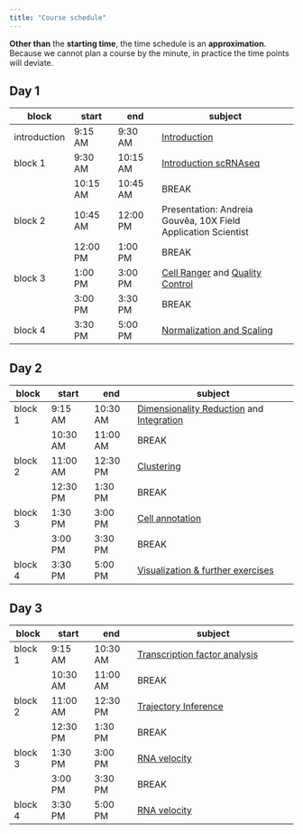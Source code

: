 ```yaml
---
title: "Course schedule"
---
```


::: {.callout-note}
**Other than** the **starting time**, the time schedule is an **approximation**. Because we cannot plan a course by the minute, in practice the time points will deviate. 
:::

## Day 1

| block   	| start    	| end      	| subject                        	|
|---------	|----------	|----------	|--------------------------------	|
| introduction 	| 9:15 AM  	| 9:30 AM 	| [Introduction](ipynb/day1-1_setup.ipynb) |
| block 1 	| 9:30 AM  	| 10:15 AM 	| [Introduction scRNAseq](ipynb/day1-1_setup.ipynb) |
|         	| 10:15 AM 	| 10:45 AM 	| BREAK                          	|
| block 2 	| 10:45 AM 	| 12:00 PM 	| Presentation: Andreia Gouvêa, 10X Field Application Scientist 	     |
|         	| 12:00 PM 	| 1:00 PM  	| BREAK                          	|
| block 3 	| 1:00 PM  	| 3:00 PM  	| [Cell Ranger](iypnb/day1-1_cellranger.ipynb) and [Quality Control](ipynb/day1-2_analysis_tools_qc.ipynb)             	 |
|         	| 3:00 PM  	| 3:30 PM  	| BREAK                          	|
| block 4 	| 3:30 PM  	| 5:00 PM  	| [Normalization and Scaling](ipynb/day1-3_normalization_scaling.ipynb)                  


## Day 2

| block   	| start    	| end      	| subject                             	|
|---------	|----------	|----------	|-------------------------------------	|
| block 1 	| 9:15 AM  	| 10:30 AM 	| [Dimensionality Reduction](ipynb/day2-1_dimensionality_reduction.ipynb) and [Integration](ipynb/day2-2_integration.ipynb)	|
|         	| 10:30 AM 	| 11:00 AM 	| BREAK                               	|
| block 2 	| 11:00 AM 	| 12:30 PM 	| [Clustering](ipynb/day2-3_clustering.ipynb)  |
|         	| 12:30 PM 	| 1:30 PM  	| BREAK                               	|
| block 3 	| 1:30 PM  	| 3:00 PM  	| [Cell annotation](ipynb/day2-4_visualization.ipynb)     	|
|         	| 3:00 PM  	| 3:30 PM  	| BREAK                               	|
| block 4 	| 3:30 PM  	| 5:00 PM  	| [Visualization & further exercises](ipynb/day2-4_visualization.ipynb) 	|

## Day 3

| block   	| start    	| end      	| subject                             	|
|---------	|----------	|----------	|-------------------------------------	|
| block 1 	| 9:15 AM  	| 10:30 AM 	| [Transcription factor analysis](ipynb/day3-1_tf.ipynb)	|
|         	| 10:30 AM 	| 11:00 AM 	| BREAK                               	|
| block 2 	| 11:00 AM 	| 12:30 PM 	| [Trajectory Inference](ipynb/day3-3_trajectory_analysis.ipynb)            	|
|         	| 12:30 PM 	| 1:30 PM  	| BREAK                               	|
| block 3 	| 1:30 PM  	| 3:00 PM  	| [RNA velocity](ipynb/day3-4_velocity1.ipynb)  |
|         	| 3:00 PM  	| 3:30 PM  	| BREAK                               	|
| block 4 	| 3:30 PM  	| 5:00 PM  	| [RNA velocity](ipynb/day3-4_velocity2.ipynb) 	|
